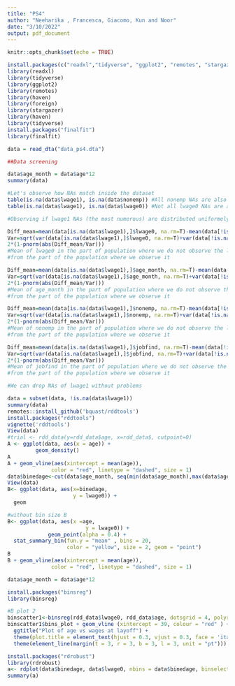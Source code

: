 ```yaml
---
title: "PS4"
author: "Neeharika , Francesca, Giacomo, Kun and Noor"
date: "3/10/2022"
output: pdf_document
---
```


```r
knitr::opts_chunk$set(echo = TRUE)
```

```r
install.packages(c("readxl","tidyverse", "ggplot2", "remotes", "stargazer", "foreign"))
library(readxl)
library(tidyverse)
library(ggplot2)
library(remotes)
library(haven)
library(foreign)
library(stargazer)
library(haven)
library(tidyverse)
install.packages("finalfit")
library(finalfit)

data = read_dta("data_ps4.dta")

##Data screening

data$age_month = data$age*12
summary(data)

#Let's observe how NAs match inside the dataset
table(is.na(data$lwage1), is.na(data$nonemp)) #All nonemp NAs are also lwage1 NAs
table(is.na(data$lwage1), is.na(data$lwage0)) #Not all lwage0 NAs are also lwage1 NAs

#Observing if lwage1 NAs (the most numerous) are distributed uniformely across the dataset

Diff_mean=mean(data[is.na(data$lwage1),]$lwage0, na.rm=T)-mean(data[!is.na(data$lwage1),]$lwage0, na.rm=T)
Var=sqrt(var(data[is.na(data$lwage1),]$lwage0, na.rm=T)+var(data[!is.na(data$lwage1),]$lwage0, na.rm=T))
2*(1-pnorm(abs(Diff_mean/Var)))
#Mean of lwage0 in the part of population where we do not observe the lwage1 is not statistically different
#from the part of the population where we observe it

Diff_mean=mean(data[is.na(data$lwage1),]$age_month, na.rm=T)-mean(data[!is.na(data$lwage1),]$age_month, na.rm=T)
Var=sqrt(var(data[is.na(data$lwage1),]$age_month, na.rm=T)+var(data[!is.na(data$lwage1),]$age_month, na.rm=T))
2*(1-pnorm(abs(Diff_mean/Var)))
#Mean of age_month in the part of population where we do not observe the lwage1 is not statistically different
#from the part of the population where we observe it

Diff_mean=mean(data[is.na(data$lwage1),]$nonemp, na.rm=T)-mean(data[!is.na(data$lwage1),]$nonemp, na.rm=T)
Var=sqrt(var(data[is.na(data$lwage1),]$nonemp, na.rm=T)+var(data[!is.na(data$lwage1),]$nonemp, na.rm=T))
2*(1-pnorm(abs(Diff_mean/Var)))
#Mean of nonemp in the part of population where we do not observe the lwage1 is not statistically different
#from the part of the population where we observe it

Diff_mean=mean(data[is.na(data$lwage1),]$jobfind, na.rm=T)-mean(data[!is.na(data$lwage1),]$jobfind, na.rm=T)
Var=sqrt(var(data[is.na(data$lwage1),]$jobfind, na.rm=T)+var(data[!is.na(data$lwage1),]$jobfind, na.rm=T))
2*(1-pnorm(abs(Diff_mean/Var)))
#Mean of jobfind in the part of population where we do not observe the lwage1 is not statistically different
#from the part of the population where we observe it

#We can drop NAs of lwage1 without problems

data = subset(data, !is.na(data$lwage1))
summary(data)
remotes::install_github('bquast/rddtools')
install.packages("rddtools")
vignette('rddtools')
View(data)
#trial <- rdd_data(y=rdd_data$age, x=rdd_data$, cutpoint=0)
A <- ggplot(data, aes(x = age)) +
         geom_density()
A
A + geom_vline(aes(xintercept = mean(age)), 
              color = "red", linetype = "dashed", size = 1)
data$binedage<-cut(data$age_month, seq(min(data$age_month),max(data$age_month), 4))
View(data)
B<- ggplot(data, aes(x=binedage,
                     y = lwage0)) +
  geom
```


```r
#without bin size B
B<- ggplot(data, aes(x =age,
                         y = lwage0)) +
             geom_point(alpha = 0.4) +
  stat_summary_bin(fun.y = "mean" , bins = 20,
                   color = "yellow", size = 2, geom = "point")
B
B + geom_vline(aes(xintercept = mean(age)), 
              color = "red", linetype = "dashed", size = 1)

data$age_month = data$age*12

```

```r
install.packages("binsreg")
library(binsreg)

#B plot 2
binscatter1<-binsreg(rdd_data$lwage0, rdd_data$age, dotsgrid = 4, polyreg=2)
binscatter1$bins_plot + geom_vline (xintercept = 39, colour = "red" ) + xlab("Age") + ylab("Log of wages at layoff")
  ggtitle("Plot of age vs wages at layoff") + 
  theme(plot.title = element_text(hjust = 0.3, vjust = 0.3, face = 'italic')) +
  theme(element_line(margin(t = 3, r = 3, b = 3, l = 3, unit = "pt")))
```


```r
install.packages("rdrobust")
library(rdrobust)
a<- rdplot(data$binedage, data$lwage0, nbins = data$binedage, binselect = "espr")
summary(a)


```

